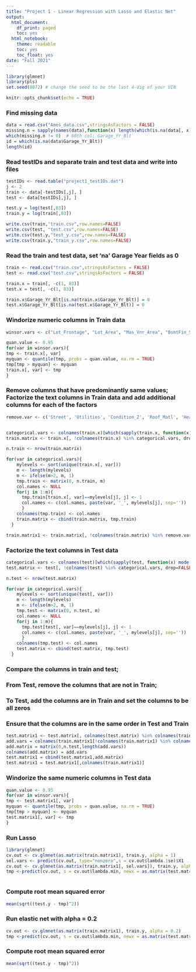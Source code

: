 ---
title: "Project 1 - Linear Regression with Lasso and Elastic Net"
output:
  html_document:
    df_print: paged
    toc: yes
  html_notebook:
    theme: readable
    toc: yes
    toc_float: yes
date: "Fall 2021"
---

```{r, echo=FALSE}
library(glmnet) 
library(pls)
set.seed(8072) # change the seed to be the last 4-dig of your UIN
```

```{r}
knitr::opts_chunk$set(echo = TRUE)
```


### Find missing data
```{r}
data = read.csv("Ames_data.csv",stringsAsFactors = FALSE)
missing.n = sapply(names(data),function(x) length(which(is.na(data[, x]))))
which(missing.n != 0)  # 60th col: Garage_Yr_Blt
id = which(is.na(data$Garage_Yr_Blt))
length(id)
```


### Read testIDs and separate train and test data and write into files
```{r}

testIDs <- read.table("project1_testIDs.dat")
j <- 2
train <- data[-testIDs[,j], ]
test <- data[testIDs[,j], ]

test.y = log(test[,83])
train.y = log(train[,83])

write.csv(train,"train.csv",row.names=FALSE)
write.csv(test, "test.csv",row.names=FALSE)
write.csv(test.y,"test_y.csv",row.names=FALSE)
write.csv(train.y,"train_y.csv",row.names=FALSE)
```


###  Read the train and test data, set 'na' Garage Year fields as 0

```{r}
train <- read.csv("train.csv",stringsAsFactors = FALSE)
test <- read.csv("test.csv",stringsAsFactors = FALSE)

train.x = train[, -c(1, 83)]
test.x = test[, -c(1, 83)]

train.x$Garage_Yr_Blt[is.na(train.x$Garage_Yr_Blt)] = 0
test.x$Garage_Yr_Blt[is.na(test.x$Garage_Yr_Blt)] = 0


```


### Windorize numeric columns in Train data
```{r}

winsor.vars <- c("Lot_Frontage", "Lot_Area", "Mas_Vnr_Area", "BsmtFin_SF_2", "Bsmt_Unf_SF", "Total_Bsmt_SF", "Second_Flr_SF", 'First_Flr_SF', "Gr_Liv_Area", "Garage_Area", "Wood_Deck_SF", "Open_Porch_SF", "Enclosed_Porch", "Three_season_porch", "Screen_Porch", "Misc_Val")

quan.value <- 0.95
for(var in winsor.vars){
tmp <- train.x[, var]
myquan <- quantile(tmp, probs = quan.value, na.rm = TRUE)
tmp[tmp > myquan] <- myquan
train.x[, var] <- tmp
}

```


### Remove columns that have predominantly same values; Factorize the text columns in Train data and add additional columns for each of the factors

```{r}

remove.var <- c('Street', 'Utilities', 'Condition_2', 'Roof_Matl', 'Heating', 'Pool_QC', 'Misc_Feature', 'Low_Qual_Fin_SF', 'Pool_Area', 'Longitude','Latitude')


categorical.vars <- colnames(train.x)[which(sapply(train.x, function(x) mode(x)=="character"))]
train.matrix <- train.x[, !colnames(train.x) %in% categorical.vars, drop=FALSE]

n.train <- nrow(train.matrix)

for(var in categorical.vars){
    mylevels <- sort(unique(train.x[, var]))
    m <- length(mylevels)
    m <- ifelse(m>2, m, 1)
    tmp.train <- matrix(0, n.train, m)
    col.names <- NULL
    for(j in 1:m){
      tmp.train[train.x[, var]==mylevels[j], j] <- 1
      col.names <- c(col.names, paste(var, '_', mylevels[j], sep=''))
      }
    colnames(tmp.train) <- col.names
    train.matrix <- cbind(train.matrix, tmp.train)
  }

train.matrix1 <- train.matrix[, !colnames(train.matrix) %in% remove.var, drop = FALSE ]


```

### Factorize the text columns in Test data

```{r}
categorical.vars <- colnames(test)[which(sapply(test, function(x) mode(x)=="character"))]
test.matrix <- test[, !colnames(test) %in% categorical.vars, drop=FALSE]

n.test <- nrow(test.matrix)

for(var in categorical.vars){
    mylevels <- sort(unique(test[, var]))
    m <- length(mylevels)
    m <- ifelse(m>2, m, 1)
    tmp.test <- matrix(0, n.test, m)
    col.names <- NULL
    for(j in 1:m){
      tmp.test[test[, var]==mylevels[j], j] <- 1
      col.names <- c(col.names, paste(var, '_', mylevels[j], sep=''))
      }
    colnames(tmp.test) <- col.names
    test.matrix <- cbind(test.matrix, tmp.test)
  }
```


### Compare the columns in train and test; 
### From Test, remove the columns that are not in Train; 
### To Test, add the columns are in Train and set the columns to be all zeros
### Ensure that the columns are in the same order in Test and Train

```{r}

test.matrix1 <- test.matrix[, colnames(test.matrix) %in% colnames(train.matrix1), drop = FALSE ]
add.vars = colnames(train.matrix1[!colnames(train.matrix1) %in% colnames(test.matrix1)])
add.matrix = matrix(0,n.test,length(add.vars))
colnames(add.matrix) = add.vars
test.matrix1 = cbind(test.matrix1,add.matrix)
test.matrix1 = test.matrix1[,colnames(train.matrix1)]

```

### Windorize the same numeric columns in Test data

```{r}

quan.value <- 0.95
for(var in winsor.vars){
tmp <- test.matrix1[, var]
myquan <- quantile(tmp, probs = quan.value, na.rm = TRUE)
tmp[tmp > myquan] <- myquan
test.matrix1[, var] <- tmp
}

```

### Run Lasso

```{r}
library(glmnet)
cv.out <- cv.glmnet(as.matrix(train.matrix1), train.y, alpha = 1)
sel.vars <- predict(cv.out, type="nonzero",s = cv.out$lambda.1se)$X1
cv.out <- cv.glmnet(as.matrix(train.matrix1[, sel.vars]), train.y, alpha = 0)
tmp <-predict(cv.out, s = cv.out$lambda.min, newx = as.matrix(test.matrix1[, sel.vars]))



```

### Compute root mean squared error
```{r}
mean(sqrt((test.y - tmp)^2))
```


### Run elastic net with alpha = 0.2

```{r}
cv.out <- cv.glmnet(as.matrix(train.matrix1), train.y, alpha = 0.2)
tmp <-predict(cv.out, s = cv.out$lambda.min, newx = as.matrix(test.matrix1))

```

### Compute root mean squared error
```{r}
mean(sqrt((test.y - tmp)^2))
```
